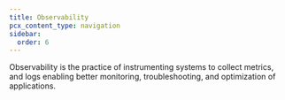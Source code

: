```yaml
---
title: Observability
pcx_content_type: navigation
sidebar:
  order: 6
---
```



Observability is the practice of instrumenting systems to collect metrics, and logs enabling better monitoring, troubleshooting, and optimization of applications.

<DirectoryListing />
